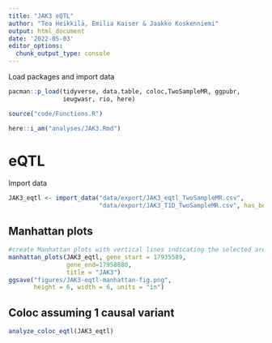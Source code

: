---
title: "JAK3 eQTL"
author: "Tea Heikkilä, Emilia Kaiser & Jaakko Koskenniemi"
output: html_document
date: '2022-05-03'
editor_options:
  chunk_output_type: console
---

  Load packages and import data
```{r}
pacman::p_load(tidyverse, data.table, coloc,TwoSampleMR, ggpubr, 
               ieugwasr, rio, here)

source("code/Functions.R")

here::i_am("analyses/JAK3.Rmd")

```

# eQTL

Import data 
```{r}
JAK3_eqtl <- import_data("data/export/JAK3_eqtl_TwoSampleMR.csv", 
                         "data/export/JAK3_T1D_TwoSampleMR.csv", has_beta = FALSE)
```



## Manhattan plots

```{r}
#create Manhattan plots with vertical lines indicating the selected area (see below 2.4)
manhattan_plots(JAK3_eqtl, gene_start = 17935589, 
                gene_end=17958880, 
                title = "JAK3")
ggsave("figures/JAK3-eqtl-manhattan-fig.png",
       height = 6, width = 6, units = "in")
```

## Coloc assuming 1 causal variant
```{r}
analyze_coloc_eqtl(JAK3_eqtl)

```

